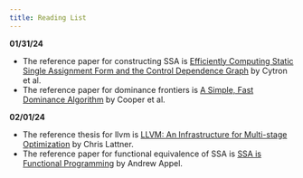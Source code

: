 ```yaml
---
title: Reading List
---
```


**01/31/24**

* The reference paper for constructing SSA is [Efficiently Computing Static Single Assignment Form and the Control Dependence Graph](https://dl.acm.org/doi/10.1145/115372.115320) by Cytron et al.
* The reference paper for dominance frontiers is [A Simple, Fast Dominance Algorithm](http://www.hipersoft.rice.edu/grads/publications/dom14.pdf) by Cooper et al.

**02/01/24**

* The reference thesis for llvm is [LLVM: An Infrastructure for Multi-stage Optimization](https://llvm.org/pubs/2002-12-LattnerMSThesis.pdf) by Chris Lattner.
* The reference paper for functional equivalence of SSA is [SSA is Functional Programming](https://www.cs.princeton.edu/~appel/papers/ssafun.pdf) by Andrew Appel.
